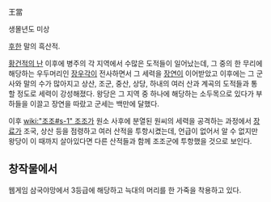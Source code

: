 王當

생몰년도 미상

[[후한]] 말의 흑산적.

[[황건적의 난]] 이후에 병주의 각 지역에서 수많은 도적들이 일어났는데, 그 중의 한 무리에 해당하는 우두머리인 [[장우각]]이 전사하면서 그 세력을 [[장연]]이 이어받았고 이후에는 그 군사와 말의 수가 많아지고 상산, 조군, 중산, 상당, 하내의 여러 산과 계곡의 도적들과 통할 정도로 세력이 강성해졌다. 왕당은 그 지역 중 하나에 해당하는 소두목으로 있다가 부하들을 이끌고 장연을 따랐고 군세는 백만에 달했다.

이후 [[wiki:"조조#s-1" 조조]]가 원소 사후에 분열된 원씨의 세력을 공격하는 과정에서 [[장료]]가 조국, 상산 등을 점령하고 여러 산적을 투항시켰는데, 언급이 없어서 알 수 없지만 왕당이 이 때까지 살아있다면 다른 산적들과 함께 조조군에 투항했을 것으로 보인다.

== 창작물에서 ==
웹게임 삼국야망에서 3등급에 해당하고 늑대의 머리를 한 가죽을 착용하고 있다.
